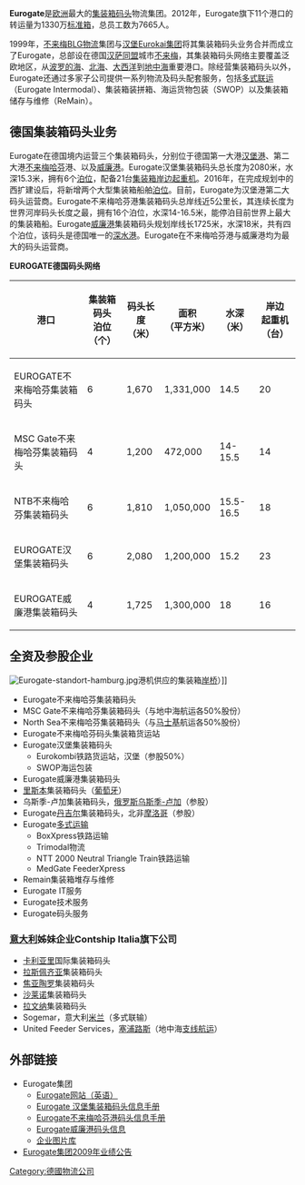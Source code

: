 {{Unreferenced|time=2019-05-25}}
{{Copy edit|time=2019-05-25}}
{{Infobox Company
| company_name =Eurogate GmbH & Co. KGaA, KG
| company_type =[[两合公司|两合公司]]
| foundation =[[1999年9月|1999年9月]]
| location =[[德国|德国]]·[[不来梅|不来梅]]
| parent =[[BLG|BLG]]、[[Eurokai|Eurokai]]
| industry =[[集装箱码头|集装箱码头]]、[[多式联运|多式联运]]、[[物流|物流]]
| key_people =董事长：Thomas H. Eckelmann、Emanuel Schiffer
| num_employees =7665人（2012年）
| revenue =6.54亿欧元（2012年）
| homepage =http://www.eurogate.eu
| footnotes =<references />
}}

'''Eurogate'''是[[欧洲|欧洲]]最大的[[集装箱码头|集装箱码头]]物流集团。2012年，Eurogate旗下11个港口的转运量为1330万[[标准箱|标准箱]]，总员工数为7665人。

1999年，[[不来梅|不来梅]][[BLG物流|BLG物流]]集团与[[汉堡|汉堡]][[Eurokai集团|Eurokai集团]]将其集装箱码头业务合并而成立了Eurogate，总部设在德国[[汉萨同盟|汉萨同盟]]城市[[不来梅|不来梅]]，其集装箱码头网络主要覆盖泛欧地区，从[[波罗的海|波罗的海]]、[[北海_(大西洋)|北海]]、[[大西洋|大西洋]]到[[地中海|地中海]]重要港口。除经营集装箱码头以外，Eurogate还通过多家子公司提供一系列物流及码头配套服务，包括[[多式联运|多式联运]]（Eurogate Intermodal）、集装箱装拼箱、海运货物包装（SWOP）以及集装箱储存与维修（ReMain）。

== 德国集装箱码头业务 ==
Eurogate在德国境内运营三个集装箱码头，分别位于德国第一大港[[汉堡港|汉堡港]]、第二大港[[不来梅哈芬|不来梅哈芬]]港、以及[[威廉港|威廉港]]。Eurogate汉堡集装箱码头总长度为2080米，水深15.3米，拥有6个[[泊位|泊位]]，配备21台[[集装箱岸边起重机|集装箱岸边起重机]]。2016年，在完成规划中的西扩建设后，将新增两个大型集装箱船舶[[泊位|泊位]]。目前，Eurogate为汉堡港第二大码头运营商。Eurogate不来梅哈芬港集装箱码头总岸线近5公里长，其连续长度为世界河岸码头长度之最，拥有16个泊位，水深14-16.5米，能停泊目前世界上最大的集装箱船。Eurogate[[威廉港|威廉港]]集装箱码头规划岸线长1725米，水深18米，共有四个泊位，该码头是德国唯一的[[深水港|深水港]]。Eurogate在不来梅哈芬港与威廉港均为最大的码头运营商。

'''EUROGATE德国码头网络'''
{|class="wikitable"
|-
!港口||集装箱码头<br>泊位（个）||码头长度<br>（米）||面积<br>（平方米）||水深<br>（米）||岸边<br>起重机（台）
|-
|EUROGATE不来梅哈芬集装箱码头||6||1,670||1,331,000||14.5||20
|-
|MSC Gate不来梅哈芬集装箱码头||4||1,200||472,000||14-15.5||14
|-
|NTB不来梅哈芬集装箱码头||6||1,810||1,050,000||15.5-16.5||18
|-
|EUROGATE汉堡集装箱码头||6||2,080||1,200,000||15.2||23
|-
|EUROGATE威廉港集装箱码头||4||1,725||1,300,000||18||16
|}

== 全资及参股企业 ==
[[File:Eurogate-standort-hamburg.jpg|thumb]]港机供应的集装箱[[岸桥|岸桥]]）]]
* Eurogate不来梅哈芬集装箱码头
* MSC Gate不来梅哈芬集装箱码头（与地中海航运各50%股份）
* North Sea不来梅哈芬集装箱码头（与[[马士基|马士基]]航运各50%股份）
* Eurogate不来梅哈芬码头集装箱货运站
* Eurogate汉堡集装箱码头
** Eurokombi铁路货运站，汉堡（参股50%）
** SWOP海运包装
* Eurogate威廉港集装箱码头
* [[里斯本|里斯本]]集装箱码头（[[葡萄牙|葡萄牙]]）
* 乌斯季-卢加集装箱码头，[[俄罗斯|俄罗斯]][[乌斯季-卢加|乌斯季-卢加]]（参股）
* Eurogate[[丹吉尔|丹吉尔]]集装箱码头，北非[[摩洛哥|摩洛哥]]（参股）
* Eurogate[[多式运输|多式运输]]
** BoxXpress铁路运输
** Trimodal物流
** NTT 2000 Neutral Triangle Train铁路运输
** MedGate FeederXpress
* Remain集装箱堆存与维修
* Eurogate IT服务
* Eurogate技术服务
* Eurogate码头服务

=== [[意大利|意大利]]姊妹企业Contship Italia旗下公司 ===
* [[卡利亚里|卡利亚里]]国际集装箱码头
* [[拉斯佩齐亚|拉斯佩齐亚]]集装箱码头
* [[焦亚陶罗|焦亚陶罗]]集装箱码头
* [[沙莱诺|沙莱诺]]集装箱码头
* [[拉文纳|拉文纳]]集装箱码头
* Sogemar，意大利[[米兰|米兰]]（多式联输）
* United Feeder Services，[[塞浦路斯|塞浦路斯]]（地中海[[支线航运|支线航运]]）

== 外部链接 ==
*Eurogate集团
**[http://www.eurogate.eu/live/eg_site_en/show.php3?id=1&nodeid=1&_language=en Eurogate网站（英语）]{{Wayback|url=http://www.eurogate.eu/live/eg_site_en/show.php3?id=1&nodeid=1&_language=en |date=20071105013056 }}
**[http://www.eurogate.eu/live/eg_site_en/eg_html_en/show.php3?id=54&nodeid=0&_language=en Eurogate 汉堡集装箱码头信息手册]{{Wayback|url=http://www.eurogate.eu/live/eg_site_en/eg_html_en/show.php3?id=54&nodeid=0&_language=en |date=20071029151202 }}
**[http://www.eurogate.eu/live/eg_site_en/eg_html_en/show.php3?id=53&nodeid=0&_language=en Eurogate不来梅哈芬港码头信息手册]{{Wayback|url=http://www.eurogate.eu/live/eg_site_en/eg_html_en/show.php3?id=53&nodeid=0&_language=en |date=20071029151157 }}
**[http://www.eurogate.de/live/eg_site_en/show.php3?id=218&nodeid=218&_language=en Eurogate威廉港码头信息]{{Wayback|url=http://www.eurogate.de/live/eg_site_en/show.php3?id=218&nodeid=218&_language=en |date=20111025021319 }}
**[http://www.eurogate.de/live/eg_site_en/show.php3?id=49 企业图片库]{{Wayback|url=http://www.eurogate.de/live/eg_site_en/show.php3?id=49 |date=20080405222934 }}
*[http://www.portcontainer.com/b_affair/gonggao/t20100526_29899.asp Eurogate集团2009年业绩公告]{{dead link|date=2017年11月 |bot=InternetArchiveBot |fix-attempted=yes }}

[[Category:德國物流公司|Category:德國物流公司]]